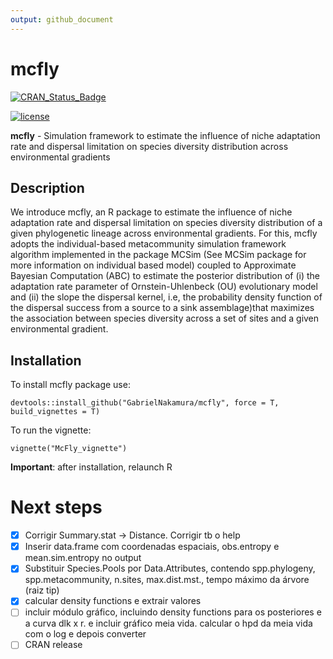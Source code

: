 ```yaml
---
output: github_document
---
```


# mcfly

[![CRAN\_Status\_Badge](https://www.r-pkg.org/badges/version/mcfly)](https://cran.r-project.org/package=mcfly)

[![license](https://img.shields.io/github/license/mashape/apistatus.svg)](https://choosealicense.com/licenses/mit/)

**mcfly** - Simulation framework to estimate the influence of niche adaptation rate and dispersal limitation on species diversity distribution across environmental gradients

## Description
We introduce mcfly, an R package to estimate the influence of niche adaptation 
    rate and dispersal limitation on species diversity distribution of a given phylogenetic lineage across environmental gradients.
    For this, mcfly adopts the individual-based metacommunity simulation framework algorithm implemented in the package 
    MCSim (See MCSim package for more information on individual based model) coupled to Approximate Bayesian Computation (ABC) 
    to estimate the posterior distribution of (i) the adaptation rate parameter of Ornstein-Uhlenbeck (OU) 
    evolutionary model and (ii) the slope the dispersal kernel, i.e, the probability density function of the dispersal success from 
    a source to a sink assemblage)that maximizes the association between species diversity across a set of sites and a given environmental gradient.

## Installation

To install mcfly package use:

`devtools::install_github("GabrielNakamura/mcfly", force = T, build_vignettes = T)`

To run the vignette:

`vignette("McFly_vignette")`

**Important**: after installation, relaunch R


# Next steps

- [x] Corrigir Summary.stat -> Distance. Corrigir tb o help
- [x] Inserir data.frame com coordenadas espaciais, obs.entropy e mean.sim.entropy no output
- [x] Substituir Species.Pools por Data.Attributes,  contendo spp.phylogeny, spp.metacommunity, n.sites, max.dist.mst., tempo máximo da árvore (raiz tip)
- [x] calcular density functions e extrair valores
- [ ] incluir módulo gráfico, incluindo density functions para os posteriores e a curva dlk x r. e incluir gráfico meia vida. calcular o hpd da meia vida com o log e depois converter
- [ ] CRAN release
